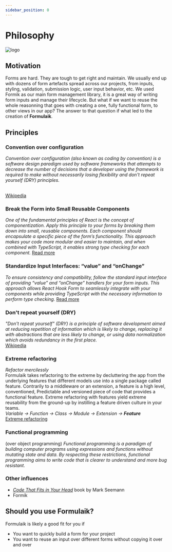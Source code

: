```yaml
---
sidebar_position: 0
---
```


# Philosophy

![logo](/img/icon_xs.svg)

## Motivation
Forms are hard. They are tough to get right and maintain. We usually end up with dozens of form artefacts spread across our projects, from inputs, styling, validation, submission logic, user input behavior, etc.
We used Formik as our main form management library, it is a great way of writing form inputs and manage their lifecycle. 
But what if we want to reuse the whole reasonning that goes with creating a one, fully functional form, to other views in our app?
The answer to that question if what led to the creation of **Formulaik**.

## Principles
### Convention over configuration
<i>Convention over configuration (also known as coding by convention) is a software design paradigm used by software frameworks that attempts to decrease the number of decisions that a developer using the framework is required to make without necessarily losing flexibility and don't repeat yourself (DRY) principles.</i>

<br />
<a href='https://en.wikipedia.org/wiki/Convention_over_configuration'>
Wikipedia
</a>

### Break the Form into Small Reusable Components
*One of the fundamental principles of React is the concept of componentization. Apply this principle to your forms by breaking them down into small, reusable components. Each component should encapsulate a specific piece of the form’s functionality. This approach makes your code more modular and easier to maintain, and when combined with TypeScript, it enables strong type checking for each component.*
[Read more](https://orizens.com/blog/best_practices_for_developing_complex_form-based_apps_with_react_hook_form_and_typescript_support/)

### Standardize Input Interfaces: “value” and “onChange”
*To ensure consistency and compatibility, follow the standard input interface of providing “value” and “onChange” handlers for your form inputs. This approach allows React Hook Form to seamlessly integrate with your components while providing TypeScript with the necessary information to perform type checking.*
[Read more](https://orizens.com/blog/best_practices_for_developing_complex_form-based_apps_with_react_hook_form_and_typescript_support/)


### Don't repeat yourself (DRY)
<i>"Don't repeat yourself" (DRY) is a principle of software development aimed at reducing repetition of information which is likely to change, replacing it with abstractions that are less likely to change, or using data normalization which avoids redundancy in the first place.</i>
<br />
<a href='https://en.wikipedia.org/wiki/Don%27t_repeat_yourself'>
Wikipedia
</a>


### Extreme refactoring
<i>Refactor mercilessly</i>
<br/>
Formulaik takes refactoring to the extreme by decluttering the app from the underlying features that different models use into a single package called feature.
Contrarily to a middleware or an extension, a feature is a high level, conventioned, Predictable and versioned piece of code that provides a functional feature. 
Extreme refactoring with features yield extreme reusability from the ground-up by instilling a feature driven culture in your teams.
<br/>
<i>Variable → Function → Class → Module → Extension → <b>Feature</b></i>
<br/>
<a href='http://www.extremeprogramming.org/rules/refactor.html'>
Extreme refactoring
</a>

### Functional programming
(over object programming)
<i>Functional programming is a paradigm of building computer programs using expressions and functions without mutating state and data.
By respecting these restrictions, functional programming aims to write code that is clearer to understand and more bug resistant.</i>


### Other influences
- <a href='https://blog.ploeh.dk/2021/06/14/new-book-code-that-fits-in-your-head/'><i>Code That Fits in Your Head</i></a> book by Mark Seemann
- Formik


## Should you use Formulaik?

Formulaik is likely a good fit for you if
- You want to quickly build a form for your project
- You want to reuse an input over different forms without copying it over and over
